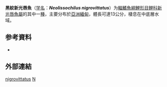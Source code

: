 {{Speciesbox
| name = 黑紋新光唇魚
| status = NE
| status_system = IUCN3.1
| image = 
| genus = Neolissochilus
| species = nigrovittatus
| authority = [[Boulenger|Boulenger]], 1893
| synonyms = *''Barbus nigrovittatus''<br><small>Boulenger, 1893</small>
*''Tor nigrovittatus''<br><small>Boulenger, 1893</small>
}}

'''黑紋新光唇魚'''（[[学名|学名]]：'''''Neolissochilus nigrovittatus'''''）为[[輻鰭魚綱|輻鰭魚綱]][[鯉形目|鯉形目]][[鲤科|鲤科]][[新光唇魚屬|新光唇魚屬]]的其中一[[種|種]]，主要分布於[[亞洲|亞洲]][[緬甸|緬甸]]，體長可達13公分，棲息在中底層水域。

== 参考資料 ==
{{refbegin}}
*{{FishBase_species|genus=Neolissochilus|species=nigrovittatus|year=2011|month=12}}
{{refend}}

==外部連結==
{{refbegin}}
{{Wikispecies-inline|Neolissochilus nigrovittatus|黑紋新光唇魚}}
{{refend}}
{{Taxonbar|from=Q3761534}}

[[Category:新光唇魚屬|nigrovittatus]]
[[Category:1893年描述的魚類|N]]


{{鯉形目小作品}}